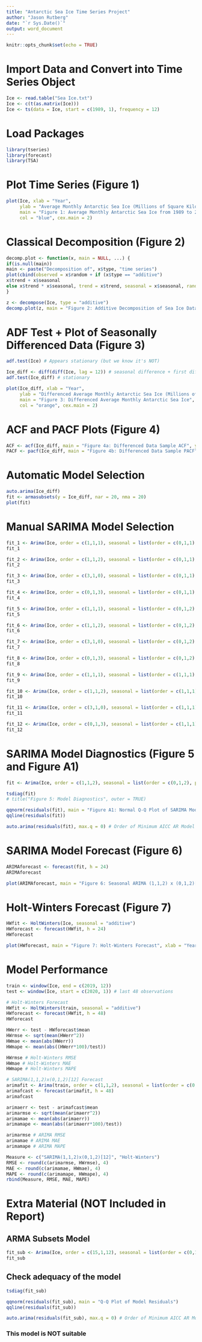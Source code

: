 ```yaml
---
title: "Antarctic Sea Ice Time Series Project"
author: "Jason Rutberg"
date: "`r Sys.Date()`"
output: word_document
---
```


```r
knitr::opts_chunk$set(echo = TRUE)
```

# Import Data and Convert into Time Series Object
```r
Ice <- read.table("Sea Ice.txt")
Ice <- c(t(as.matrix(Ice)))
Ice <- ts(data = Ice, start = c(1989, 1), frequency = 12)
```

# Load Packages
```r
library(tseries)
library(forecast)
library(TSA)
```

# Plot Time Series (Figure 1)
```r
plot(Ice, xlab = "Year", 
     ylab = "Average Monthly Antarctic Sea Ice (Millions of Square Kilometers)",
     main = "Figure 1: Average Monthly Antarctic Sea Ice from 1989 to 2023", 
     col = "blue", cex.main = 2)
```

# Classical Decomposition (Figure 2)
```r
decomp.plot <- function(x, main = NULL, ...) {
if(is.null(main))
main <- paste("Decomposition of", x$type, "time series")
plot(cbind(observed = x$random + if (x$type == "additive")
x$trend + x$seasonal
else x$trend * x$seasonal, trend = x$trend, seasonal = x$seasonal, random = x$random), main = main, ...)
}

z <- decompose(Ice, type = "additive") 
decomp.plot(z, main = "Figure 2: Additive Decomposition of Sea Ice Data", cex.main = 2)
```

# ADF Test + Plot of Seasonally Differenced Data (Figure 3)
```r
adf.test(Ice) # Appears stationary (but we know it's NOT)

Ice_diff <- diff(diff(Ice, lag = 12)) # seasonal difference + first difference
adf.test(Ice_diff) # stationary

plot(Ice_diff, xlab = "Year", 
     ylab = "Differenced Average Monthly Antarctic Sea Ice (Millions of Square Kilometers)",
     main = "Figure 3: Differenced Average Monthly Antarctic Sea Ice", 
     col = "orange", cex.main = 2)
```

# ACF and PACF Plots (Figure 4)
```r
ACF <- acf(Ice_diff, main = "Figure 4a: Differenced Data Sample ACF", ylim = c(-1,1), lag.max = 50)
PACF <- pacf(Ice_diff, main = "Figure 4b: Differenced Data Sample PACF", ylim = c(-1,1), lag.max = 50)
```

# Automatic Model Selection
```r
auto.arima(Ice_diff)
fit <- armasubsets(y = Ice_diff, nar = 20, nma = 20)
plot(fit)
```

# Manual SARIMA Model Selection
```r
fit_1 <- Arima(Ice, order = c(1,1,1), seasonal = list(order = c(0,1,1), period = 12))
fit_1

fit_2 <- Arima(Ice, order = c(1,1,2), seasonal = list(order = c(0,1,1), period = 12))
fit_2

fit_3 <- Arima(Ice, order = c(3,1,0), seasonal = list(order = c(0,1,1), period = 12))
fit_3

fit_4 <- Arima(Ice, order = c(0,1,3), seasonal = list(order = c(0,1,1), period = 12))
fit_4

fit_5 <- Arima(Ice, order = c(1,1,1), seasonal = list(order = c(0,1,2), period = 12))
fit_5

fit_6 <- Arima(Ice, order = c(1,1,2), seasonal = list(order = c(0,1,2), period = 12))
fit_6

fit_7 <- Arima(Ice, order = c(3,1,0), seasonal = list(order = c(0,1,2), period = 12))
fit_7

fit_8 <- Arima(Ice, order = c(0,1,3), seasonal = list(order = c(0,1,2), period = 12))
fit_8

fit_9 <- Arima(Ice, order = c(1,1,1), seasonal = list(order = c(1,1,1), period = 12))
fit_9

fit_10 <- Arima(Ice, order = c(1,1,2), seasonal = list(order = c(1,1,1), period = 12))
fit_10

fit_11 <- Arima(Ice, order = c(3,1,0), seasonal = list(order = c(1,1,1), period = 12))
fit_11

fit_12 <- Arima(Ice, order = c(0,1,3), seasonal = list(order = c(1,1,1), period = 12))
fit_12
```

# SARIMA Model Diagnostics (Figure 5 and Figure A1)
```r
fit <- Arima(Ice, order = c(1,1,2), seasonal = list(order = c(0,1,2), period = 12))

tsdiag(fit)
# title("Figure 5: Model Diagnostics", outer = TRUE)

qqnorm(residuals(fit), main = "Figure A1: Normal Q-Q Plot of SARIMA Model Residuals", cex.main = 2)
qqline(residuals(fit))

auto.arima(residuals(fit), max.q = 0) # Order of Minimum AICC AR Model
```

# SARIMA Model Forecast (Figure 6)
```r
ARIMAforecast <- forecast(fit, h = 24)
ARIMAforecast

plot(ARIMAforecast, main = "Figure 6: Seasonal ARIMA (1,1,2) x (0,1,2)[12] Forecast", xlab = "Year", ylab = "Average Monthly Antarctic Sea Ice (Millions of Square Kilometers)", cex.main = 2)
```

# Holt-Winters Forecast (Figure 7)
```r
HWfit <- HoltWinters(Ice, seasonal = "additive")
HWforecast <- forecast(HWfit, h = 24)
HWforecast

plot(HWforecast, main = "Figure 7: Holt-Winters Forecast", xlab = "Year", ylab = "Average Monthly Antarctic Sea Ice (Millions of Square Kilometers)", cex.main = 2)
```

# Model Performance
```r
train <- window(Ice, end = c(2019, 12))
test <- window(Ice, start = c(2020, 1)) # last 48 observations

# Holt-Winters Forecast
HWfit <- HoltWinters(train, seasonal = "additive")
HWforecast <- forecast(HWfit, h = 48)
HWforecast

HWerr <- test - HWforecast$mean
HWrmse <- sqrt(mean(HWerr^2))
HWmae <- mean(abs(HWerr))
HWmape <- mean(abs((HWerr*100)/test))

HWrmse # Holt-Winters RMSE
HWmae # Holt-Winters MAE
HWmape # Holt-Winters MAPE

# SARIMA(1,1,2)x(0,1,2)[12] Forecast
arimafit <- Arima(train, order = c(1,1,2), seasonal = list(order = c(0,1,2), period = 12))
arimafcast <- forecast(arimafit, h = 48)
arimafcast

arimaerr <- test - arimafcast$mean
arimarmse <- sqrt(mean(arimaerr^2))
arimamae <- mean(abs(arimaerr))
arimamape <- mean(abs((arimaerr*100)/test))

arimarmse # ARIMA RMSE
arimamae # ARIMA MAE
arimamape # ARIMA MAPE

Measure <- c("SARIMA(1,1,2)x(0,1,2)[12]", "Holt-Winters")
RMSE <- round(c(arimarmse, HWrmse), 4)
MAE <- round(c(arimamae, HWmae), 4)
MAPE <- round(c(arimamape, HWmape), 4)
rbind(Measure, RMSE, MAE, MAPE)
```

# Extra Material (NOT Included in Report)
## ARMA Subsets Model
```r
fit_sub <- Arima(Ice, order = c(15,1,12), seasonal = list(order = c(0,1,0), period = 12), fixed=c(rep(0,14), NA, 0, NA, rep(0,9), NA))
fit_sub
```

## Check adequacy of the model
```r
tsdiag(fit_sub)

qqnorm(residuals(fit_sub), main = "Q-Q Plot of Model Residuals")
qqline(residuals(fit_sub))

auto.arima(residuals(fit_sub), max.q = 0) # Order of Minimum AICC AR Model
```

### This model is NOT suitable